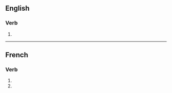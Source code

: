 {{also|vulgarisés}}

==English==

===Verb===
{{head|en|verb form}}

# {{en-third-person singular of|vulgarise}}

----

==French==

===Verb===
{{head|fr|verb form}}

# {{inflection of|vulgariser||2|s|pres|indc|lang=fr}}
# {{inflection of|vulgariser||2|s|pres|subj|lang=fr}}